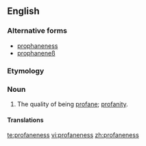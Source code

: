 ==English==

===Alternative forms===
* [[prophaneness]]
* [[prophaneneß]]

===Etymology===
{{suffix|profane|ness}}

===Noun===
{{en-noun|-}}

# The quality of being [[profane]]; [[profanity]].

====Translations====
{{trans-top|the quality of being profane; profanity}}
{{trans-mid}}
{{trans-bottom}}

[[te:profaneness]]
[[vi:profaneness]]
[[zh:profaneness]]